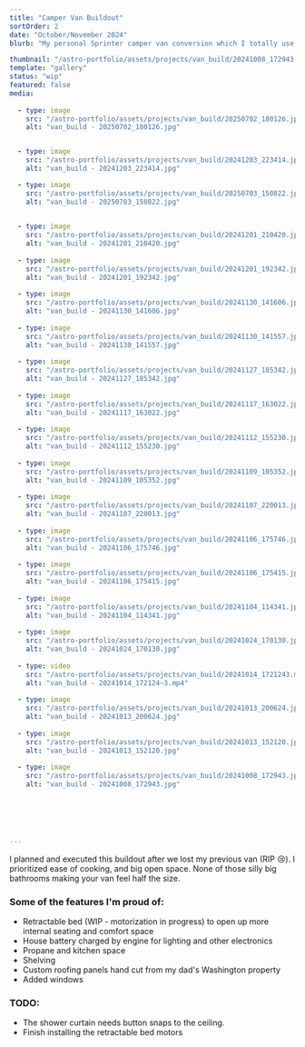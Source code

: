 ```yaml
---
title: "Camper Van Buildout"
sortOrder: 2
date: "October/November 2024"
blurb: "My personal Sprinter camper van conversion which I totally use all the time and was totally worth it"

thumbnail: "/astro-portfolio/assets/projects/van_build/20241008_172943.jpg"
template: "gallery"
status: "wip"
featured: false
media:
  
  - type: image
    src: "/astro-portfolio/assets/projects/van_build/20250702_180126.jpg"
    alt: "van_build - 20250702_180126.jpg"


  - type: image
    src: "/astro-portfolio/assets/projects/van_build/20241203_223414.jpg"
    alt: "van_build - 20241203_223414.jpg"

  - type: image
    src: "/astro-portfolio/assets/projects/van_build/20250703_150822.jpg"
    alt: "van_build - 20250703_150822.jpg"
    

  - type: image
    src: "/astro-portfolio/assets/projects/van_build/20241201_210420.jpg"
    alt: "van_build - 20241201_210420.jpg"
    
  - type: image
    src: "/astro-portfolio/assets/projects/van_build/20241201_192342.jpg"
    alt: "van_build - 20241201_192342.jpg"
    
  - type: image
    src: "/astro-portfolio/assets/projects/van_build/20241130_141606.jpg"
    alt: "van_build - 20241130_141606.jpg"
    
  - type: image
    src: "/astro-portfolio/assets/projects/van_build/20241130_141557.jpg"
    alt: "van_build - 20241130_141557.jpg"
    
  - type: image
    src: "/astro-portfolio/assets/projects/van_build/20241127_185342.jpg"
    alt: "van_build - 20241127_185342.jpg"
    
  - type: image
    src: "/astro-portfolio/assets/projects/van_build/20241117_163022.jpg"
    alt: "van_build - 20241117_163022.jpg"
    
  - type: image
    src: "/astro-portfolio/assets/projects/van_build/20241112_155230.jpg"
    alt: "van_build - 20241112_155230.jpg"
    
  - type: image
    src: "/astro-portfolio/assets/projects/van_build/20241109_105352.jpg"
    alt: "van_build - 20241109_105352.jpg"
    
  - type: image
    src: "/astro-portfolio/assets/projects/van_build/20241107_220013.jpg"
    alt: "van_build - 20241107_220013.jpg"
    
  - type: image
    src: "/astro-portfolio/assets/projects/van_build/20241106_175746.jpg"
    alt: "van_build - 20241106_175746.jpg"
    
  - type: image
    src: "/astro-portfolio/assets/projects/van_build/20241106_175415.jpg"
    alt: "van_build - 20241106_175415.jpg"
    
  - type: image
    src: "/astro-portfolio/assets/projects/van_build/20241104_114341.jpg"
    alt: "van_build - 20241104_114341.jpg"
    
  - type: image
    src: "/astro-portfolio/assets/projects/van_build/20241024_170130.jpg"
    alt: "van_build - 20241024_170130.jpg"
    
  - type: video
    src: "/astro-portfolio/assets/projects/van_build/20241014_1721243.mp4"
    alt: "van_build - 20241014_172124~3.mp4"
    
  - type: image
    src: "/astro-portfolio/assets/projects/van_build/20241013_200624.jpg"
    alt: "van_build - 20241013_200624.jpg"
    
  - type: image
    src: "/astro-portfolio/assets/projects/van_build/20241013_152120.jpg"
    alt: "van_build - 20241013_152120.jpg"
    
  - type: image
    src: "/astro-portfolio/assets/projects/van_build/20241008_172943.jpg"
    alt: "van_build - 20241008_172943.jpg"
    



    

---
```


I planned and executed this buildout after we lost my previous van (RIP 😢). I prioritized ease of cooking, and big open space. None of those silly big bathrooms making your van feel half the size.

### Some of the features I'm proud of:

- Retractable bed (WIP - motorization in progress) to open up more internal seating and comfort space
- House battery charged by engine for lighting and other electronics
- Propane and kitchen space
- Shelving
- Custom roofing panels hand cut from my dad's Washington property
- Added windows

### TODO:
 - The shower curtain needs button snaps to the ceiling. 
 - Finish installing the retractable bed motors
